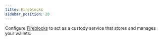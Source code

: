 ```yaml
---
title: Fireblocks
sidebar_position: 20
---
```



Configure [Fireblocks](https://fireblocks.io) to act as a custody service that stores and manages your wallets.

<DocCardList />

